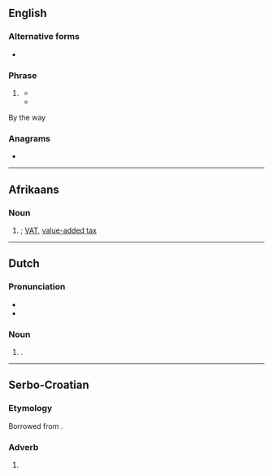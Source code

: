 {{also|btw}}
==English==

===Alternative forms===
* {{l|en|btw}}

===Phrase===
{{en-phrase}}

# {{lb|en|Internet slang|texting}} {{initialism of|en|by the way}}
#* {{quote-newsgroup|en|author=harpo!ber|title=Lion's Book|newsgroup=fa.unix-wizards|id=anews.Aharpo.261|url=https://groups.google.com/forum/#!original/fa.unix-wizards/12jUlN8kCP0/GS6dKFdNB30J|accessdate=2016-07-02|date=1981-06-14|passage=Last I heard, the books could not be copied in any part nor seen by non-licensees. '''BTW''' - Irma Biren has been promoted (she deserved it) and the new contact would be Francine Glick.}}
#* {{quote-web|en|author=Vince Perriello (Editor in Chief)|title=Volume 6, Number 19|url=http://www.textfiles.com/fidonet-on-the-internet/878889/fido0619.txt|archiveurl=https://web.archive.org/web/20050118194512/http://www.textfiles.com/fidonet-on-the-internet/878889/fido0619.txt|archivedate=2005-01-18|work=FidoNews|date=1989-05-08|passage='''BTW''' - By The Way}}

By the way

===Anagrams===
* {{anagrams|en|a=btw|TWB|WTB}}

----

==Afrikaans==

===Noun===
{{af-noun|-}}

# {{initialism of|af|[[belasting]] [[op]] [[toegevoegde]] [[waarde]]}}; [[VAT]], [[value-added tax]]

----

==Dutch==

===Pronunciation===
* {{IPA|nl|/beː.teːˈʋeː/}}
* {{audio|nl|Nl-btw.ogg|Audio}}

===Noun===
{{nl-noun|f|-|-}}

# {{q|unofficial}} {{alternative case form of|nl|btw}}.

----

==Serbo-Croatian==

===Etymology===
Borrowed from {{bor|sh|en|BTW|t=[[by the way]]}}.

===Adverb===
{{sh-adv}}

# {{lb|sh|Internet|text}} {{initialism of|sh|by the way}}